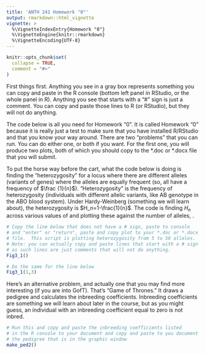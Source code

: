 ---
title: 'ANTH 241 Homework "0"'
output: rmarkdown::html_vignette
vignette: >
  %\VignetteIndexEntry{Homework "0"}
  %\VignetteEngine{knitr::rmarkdown}
  %\VignetteEncoding{UTF-8}
---

```{r, include = FALSE}
knitr::opts_chunk$set(
  collapse = TRUE,
  comment = "#>"
)
```
First things first.  Anything you see in a gray box represents something
you can copy and paste in the R console (bottom left panel in RStudio,
or the whole panel in R). Anything you see that starts with a "#"
sign is just a comment.  You can copy and paste those lines to R
(or RStudio), but they will not do anything.

<!-- Now for a definite first things first.  Whenever you do homework
assignments you will **have** to copy and paste the line below so that
you have the necessary package working.  It is called Anth241Hmwk.

```{r eval=F}
# Always start your homework by copying and pasting the line below
library(Anth241Hmwk)
```
-->
The code below is all you need for Homework "0".  It is called Homework
"0" because it is really just a test to make sure that you have
installed R/RStudio and that you know your way around.
There are two "problems" that you can run.  You can do either
one, or both if you want.  For the first one, you will produce
two plots, both of which you should copy to the \*.doc or \*.docx
file that you will submit.


To put the horse way before the cart, what the code below is doing is
finding the "heterozygosity" for a locus where there are \emph{n}
different alleles (variants of genes) where the alleles are equally
frequent (so, all have a frequency of $\frac {1}{n}$).  "Heterozygosity"
is the frequency of heterozygosity (individuals with different allelic
variants, like AB genotype in the ABO blood system).  Under
Hardy-Weinberg (something we will learn about), the heterozygosity
is $H_n=1-\frac{1}{n}$. The code is finding $H_n$ across various values
of \emph{n} and plotting these against the number of alleles, \emph{n}.

```{r, eval=FALSE}
# Copy the line below that does not have a # sign, paste to console 
# and "enter" or "return", paste and copy plot to your *.doc or *.docx
# file.  This script is plotting heterozygosity from 5 to 50 alleles.
# Note: you can actually copy and paste lines that start with a # sign
# as such lines are just comments that will not do anything.
Fig3_1()
```

```{r, eval=FALSE}
# Do the same for the line below
Fig3_1(1,3)
```

Here's an alternative problem, and actually one that you may find
more interesting (if you are into GofT).  That's "Game of Thrones."
It draws a pedigree and calculates the inbreeding coefficients.
Inbreeding coefficients are something we will learn about later
in the course, but as you might guess, an individual with an
inbreeding coefficient equal to zero is not inbred.

```{r eval=FALSE}
# Run this and copy and paste the inbreeding coefficients listed
# in the R console to your document and copy and paste to you document
# the pedigree that is in the graphic window
make_ped2()
```

